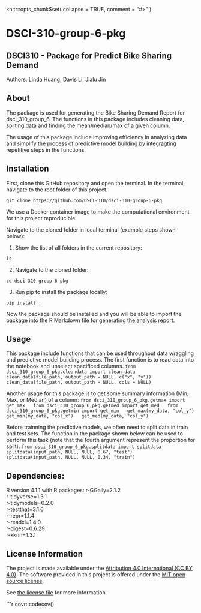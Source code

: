knitr::opts_chunk$set(
  collapse = TRUE,
  comment = "#>"
)

# DSCI-310-group-6-pkg

## DSCI310 - Package for Predict Bike Sharing Demand
Authors: Linda Huang, Davis Li, Jialu Jin


## About
The package is used for generating the Bike Sharing Demand Report for dsci_310_group_6. The functions in this package includes cleaning data, spliting data and finding the mean/median/max of a given column.

The usage of this package include improving efficiency in analyzing data and simplify the process of predictive model building by integragting repetitive steps in the functions.


## Installation

First, clone this GitHub repository and open the terminal. In the terminal, navigate to the root folder of this project. 

  ```
  git clone https://github.com/DSCI-310/dsci-310-group-6-pkg

  ```

We use a Docker container image to make the computational environment for this project reproducible.

Navigate to the cloned folder in local terminal (example steps shown below):

1. Show the list of all folders in the current repository:
  ```
  ls 
  ```
  
2. Navigate to the cloned folder:
  ```
  cd dsci-310-group-6-pkg 
  ```
3. Run pip to install the package locally:
  ```
  pip install .
  ```

Now the package should be installed and you will be able to import the package into the R Markdown file for generating the analysis report.


## Usage

This package include functions that can be used throughout data wraggling and predictive model building process. The first function is to read data into the notebook and unselect specificed columns.
  ```
  from dsci_310_group_6_pkg.cleandata import clean_data
  clean_data(file_path, output_path = NULL, c("x", "y"))
  clean_data(file_path, output_path = NULL, cols = NULL)
  ```
 
Another usage for this package is to get some summary information (Min, Max, or Median) of a column:
  ```
  from dsci_310_group_6_pkg.getmax import get_max
  from dsci_310_group_6_pkg.getmed import get_med
  from dsci_310_group_6_pkg.getmin import get_min
  get_max(my_data, "col_y")
  get_min(my_data, "col_x")
  get_med(my_data, "col_y")
  ```
  
Before trainning the predictive models, we often need to split data in train and test sets. The function in the package shown below can be used to perform this task (note that the fourth argument represent the proportion for split):
  ```
  from dsci_310_group_6_pkg.splitdata import splitdata
  splitdata(input_path, NULL, NULL, 0.67, "test")
  splitdata(input_path, NULL, NULL, 0.34, "train")
  ```


## Dependencies:

R version 4.1.1 with R packages:
    r-GGally=2.1.2 \
    r-tidyverse=1.3.1 \
    r-tidymodels=0.2.0 \
    r-testthat=3.1.6 \
    r-repr=1.1.4 \
    r-readxl=1.4.0 \
    r-digest=0.6.29 \
    r-kknn=1.3.1 

## License Information

The project is made available under the [Attribution 4.0 International (CC BY 4.0)](https://creativecommons.org/licenses/by/4.0/). The software provided in this project is offered under the [MIT open source license](https://opensource.org/license/mit/). 

See [the license file](LICENSE.md) for more information.


```r
covr::codecov()


